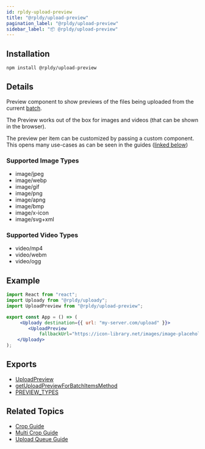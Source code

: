 ```yaml
---
id: rpldy-upload-preview
title: "@rpldy/upload-preview"
pagination_label: "@rpldy/upload-preview"
sidebar_label: "📦 @rpldy/upload-preview"
---
```


## Installation

```bash npm2yarn
npm install @rpldy/upload-preview
```

## Details

Preview component to show previews of the files being uploaded from the current [batch](../getting-started/concepts).

The Preview works out of the box for images and videos (that can be shown in the browser).

The preview per item can be customized by passing a custom component. This opens many use-cases as can be seen in the guides ([linked below](#related-topics))

### Supported Image Types

- image/jpeg
- image/webp
- image/gif
- image/png
- image/apng
- image/bmp
- image/x-icon
- image/svg+xml

### Supported Video Types

- video/mp4
- video/webm
- video/ogg

## Example

```jsx
import React from "react";
import Uploady from "@rpldy/uploady";
import UploadPreview from "@rpldy/upload-preview";

export const App = () => (
     <Uploady destination={{ url: "my-server.com/upload" }}>
        <UploadPreview
            fallbackUrl="https://icon-library.net/images/image-placeholder-icon/image-placeholder-icon-6.jpg"/>
    </Uploady>
);
```

## Exports

* [UploadPreview](../api/components/uploadPreview)
* [getUploadPreviewForBatchItemsMethod](../api/utils/getUploadPreviewForBatchItemsMethod)
* [PREVIEW_TYPES](../api/constants#previewTypes)

## Related Topics

* [Crop Guide](../guides/Crop)
* [Multi Crop Guide](../guides/MultiCrop)
* [Upload Queue Guide](../guides/UploadQueue)
